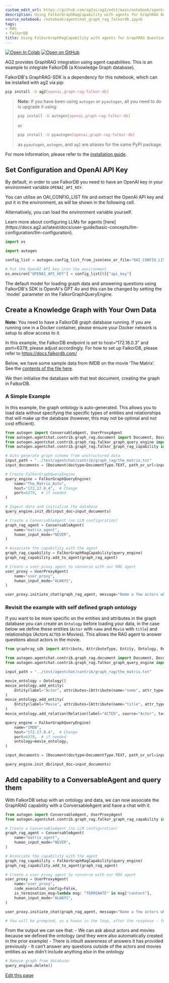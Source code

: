 ```yaml
---
custom_edit_url: https://github.com/ag2ai/ag2/edit/main/notebook/agentchat_graph_rag_falkordb.ipynb
description: Using FalkorGraphRagCapability with agents for GraphRAG Question & Answering
source_notebook: /notebook/agentchat_graph_rag_falkordb.ipynb
tags:
- RAG
- FalkorDB
title: Using FalkorGraphRagCapability with agents for GraphRAG Question & Answering
---
```


<a href="https://colab.research.google.com/github/ag2ai/ag2/blob/main/notebook/agentchat_graph_rag_falkordb.ipynb" class="colab-badge" target="_blank"><img noZoom src="https://colab.research.google.com/assets/colab-badge.svg" alt="Open In Colab" /></a>
<a href="https://github.com/ag2ai/ag2/blob/main/notebook/agentchat_graph_rag_falkordb.ipynb" class="github-badge" target="_blank"><img noZoom src="https://img.shields.io/badge/Open%20on%20GitHub-grey?logo=github" alt="Open on GitHub" /></a>




AG2 provides GraphRAG integration using agent capabilities. This is an
example to integrate FalkorDB (a Knowledge Graph database).


<div class="info Requirements">
<Info>
FalkorDB's GraphRAG-SDK is a dependency for this notebook, which can be installed with ag2 via pip:

```bash
pip install -U ag2[openai,graph-rag-falkor-db]
```

> **Note:** If you have been using `autogen` or `pyautogen`, all you need to do is upgrade it using:  
> ```bash
> pip install -U autogen[openai,graph-rag-falkor-db]
> ```
> or  
> ```bash
> pip install -U pyautogen[openai,graph-rag-falkor-db]
> ```
> as `pyautogen`, `autogen`, and `ag2` are aliases for the same PyPI package.  


For more information, please refer to the [installation guide](https://docs.ag2.ai/latest/docs/user-guide/basic-concepts/installing-ag2).
</Info>
</div>


## Set Configuration and OpenAI API Key

By default, in order to use FalkorDB you need to have an OpenAI key in
your environment variable `OPENAI_API_KEY`.

You can utilise an OAI_CONFIG_LIST file and extract the OpenAI API key
and put it in the environment, as will be shown in the following cell.

Alternatively, you can load the environment variable yourself.


<div class="tip">
<Tip>
Learn more about configuring LLMs for agents [here](https://docs.ag2.ai/latest/docs/user-guide/basic-concepts/llm-configuration/llm-configuration).
</Tip>
</div>


```python
import os

import autogen

config_list = autogen.config_list_from_json(env_or_file="OAI_CONFIG_LIST")

# Put the OpenAI API key into the environment
os.environ["OPENAI_API_KEY"] = config_list[0]["api_key"]
```


<div class="important">
<important>
The default model for loading graph data and answering questions using FalkorDB's SDK is OpenAI's GPT 4o and this can be changed by setting the `model` parameter on the FalkorGraphQueryEngine.
</important>
</div>


## Create a Knowledge Graph with Your Own Data

**Note:** You need to have a FalkorDB graph database running. If you are
running one in a Docker container, please ensure your Docker network is
setup to allow access to it.

In this example, the FalkorDB endpoint is set to host=“172.18.0.3” and
port=6379, please adjust accordingly. For how to set up FalkorDB, please
refer to https://docs.falkordb.com/

Below, we have some sample data from IMDB on the movie ‘The Matrix’. See
the [contents of the file
here](https://github.com/ag2ai/ag2/blob/main/test/agentchat/contrib/graph_rag/the_matrix.txt).

We then initialise the database with that text document, creating the
graph in FalkorDB.

### A Simple Example

In this example, the graph ontology is auto-generated. This allows you
to load data without specifying the specific types of entities and
relationships that will make up the database (however, this may not be
optimal and not cost efficient).

```python
from autogen import ConversableAgent, UserProxyAgent
from autogen.agentchat.contrib.graph_rag.document import Document, DocumentType
from autogen.agentchat.contrib.graph_rag.falkor_graph_query_engine import FalkorGraphQueryEngine
from autogen.agentchat.contrib.graph_rag.falkor_graph_rag_capability import FalkorGraphRagCapability

# Auto generate graph schema from unstructured data
input_path = "../test/agentchat/contrib/graph_rag/the_matrix.txt"
input_documents = [Document(doctype=DocumentType.TEXT, path_or_url=input_path)]

# Create FalkorGraphQueryEngine
query_engine = FalkorGraphQueryEngine(
    name="The_Matrix_Auto",
    host="172.17.0.4",  # Change
    port=6379,  # if needed
)

# Ingest data and initialize the database
query_engine.init_db(input_doc=input_documents)

# Create a ConversableAgent (no LLM configuration)
graph_rag_agent = ConversableAgent(
    name="matrix_agent",
    human_input_mode="NEVER",
)

# Associate the capability with the agent
graph_rag_capability = FalkorGraphRagCapability(query_engine)
graph_rag_capability.add_to_agent(graph_rag_agent)

# Create a user proxy agent to converse with our RAG agent
user_proxy = UserProxyAgent(
    name="user_proxy",
    human_input_mode="ALWAYS",
)

user_proxy.initiate_chat(graph_rag_agent, message="Name a few actors who've played in 'The Matrix'")
```

### Revisit the example with self defined graph ontology

If you want to be more specific on the entities and attributes in the
graph database you can create an `Ontology` before loading your data, in
the case below we define these entities (`Actor` with `name` and `Movie`
with `title`) and relationships (Actors `ACTED` in Movies). This allows
the RAG agent to answer questions about actors in the movie.

```python
from graphrag_sdk import Attribute, AttributeType, Entity, Ontology, Relation

from autogen.agentchat.contrib.graph_rag.document import Document, DocumentType
from autogen.agentchat.contrib.graph_rag.falkor_graph_query_engine import FalkorGraphQueryEngine

input_path = "../test/agentchat/contrib/graph_rag/the_matrix.txt"

movie_ontology = Ontology()
movie_ontology.add_entity(
    Entity(label="Actor", attributes=[Attribute(name="name", attr_type=AttributeType.STRING, unique=True)])
)
movie_ontology.add_entity(
    Entity(label="Movie", attributes=[Attribute(name="title", attr_type=AttributeType.STRING, unique=True)])
)
movie_ontology.add_relation(Relation(label="ACTED", source="Actor", target="Movie"))

query_engine = FalkorGraphQueryEngine(
    name="IMDB",
    host="172.17.0.4",  # Change
    port=6379,  # if needed
    ontology=movie_ontology,
)

input_documents = [Document(doctype=DocumentType.TEXT, path_or_url=input_path)]

query_engine.init_db(input_doc=input_documents)
```

## Add capability to a ConversableAgent and query them

With FalkorDB setup with an ontology and data, we can now associate the
GraphRAG capability with a ConversableAgent and have a chat with it.

```python
from autogen import ConversableAgent, UserProxyAgent
from autogen.agentchat.contrib.graph_rag.falkor_graph_rag_capability import FalkorGraphRagCapability

# Create a ConversableAgent (no LLM configuration)
graph_rag_agent = ConversableAgent(
    name="matrix_agent",
    human_input_mode="NEVER",
)

# Associate the capability with the agent
graph_rag_capability = FalkorGraphRagCapability(query_engine)
graph_rag_capability.add_to_agent(graph_rag_agent)

# Create a user proxy agent to converse with our RAG agent
user_proxy = UserProxyAgent(
    name="user_proxy",
    code_execution_config=False,
    is_termination_msg=lambda msg: "TERMINATE" in msg["content"],
    human_input_mode="ALWAYS",
)

user_proxy.initiate_chat(graph_rag_agent, message="Name a few actors who've played in 'The Matrix'")

# You will be prompted, as a human in the loop, after the response - feel free to ask more questions.
```

From the output we can see that: - We can ask about actors and movies
because we defined the ontology (and they were also automatically
created in the prior example) - There is inbuilt awareness of answers it
has provided previously - It can’t answer any questions outside of the
actors and movies entities as we didn’t include anything else in the
ontology

```python
# Remove graph from database:
query_engine.delete()
```

<div className="edit-url-container">
    <a className="edit-url" href="https://github.com/ag2ai/ag2/edit/main/notebook/agentchat_graph_rag_falkordb.ipynb" target='_blank'><Icon icon="pen" iconType="solid" size="13px"/> Edit this page</a>
</div>
